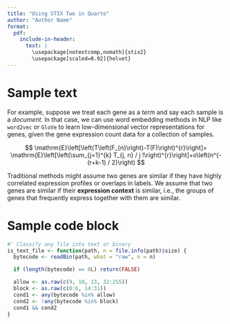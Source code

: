 ```yaml
---
title: "Using STIX Two in Quarto"
author: "Author Name"
format:
  pdf:
    include-in-header:
      text: |
        \usepackage[notextcomp,nomath]{stix2}
        \usepackage[scaled=0.92]{helvet}
---
```


# Sample text

For example, suppose we treat each gene as a _term_ and say each sample is a
_document_. In that case, we can use word embedding methods in NLP like
`word2vec` or `GloVe` to learn low-dimensional vector representations for genes,
given the gene expression count data for a collection of samples.

$$
\mathrm{E}\left[\left(T\left(F_{n}\right)-T(F)\right)^{r}\right]=
\mathrm{E}\left[\left(\sum_{j=1}^{k} T_{j, n} / j !\right)^{r}\right]+o\left(n^{-(r+k-1) / 2}\right)
$$

Traditional methods might assume two genes are similar if they have highly
correlated expression profiles or overlaps in labels. We assume that two
genes are similar if their **expression context** is similar,
i.e., the groups of genes that frequently express together with them are similar.

# Sample code block

```r
#' Classify any file into text or binary
is_text_file <- function(path, n = file.info(path)$size) {
  bytecode <- readBin(path, what = "raw", n = n)

  if (length(bytecode) == 0L) return(FALSE)

  allow <- as.raw(c(9, 10, 13, 32:255))
  block <- as.raw(c(0:6, 14:31))
  cond1 <- any(bytecode %in% allow)
  cond2 <- !any(bytecode %in% block)
  cond1 && cond2
}
```
